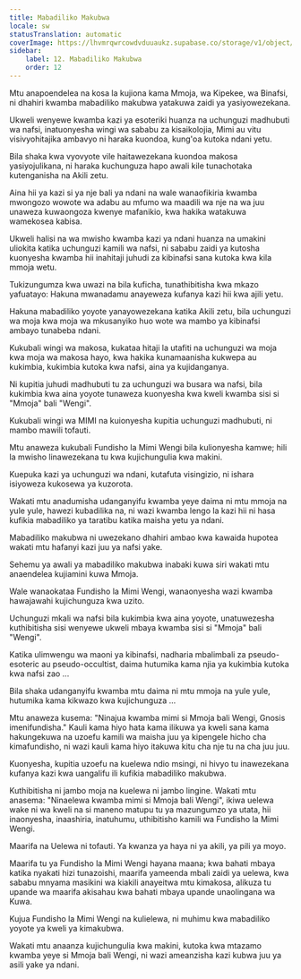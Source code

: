 ```yaml
---
title: Mabadiliko Makubwa
locale: sw
statusTranslation: automatic
coverImage: https://lhvmrqwrcowdvduuaukz.supabase.co/storage/v1/object/public/strapi-uploads/small_cover-tratado-de-psicologia-revolucionaria.webp-5e15e1cec4e0ebebcde5d7fc7565d8fd.webp
sidebar:
    label: 12. Mabadiliko Makubwa
    order: 12
---
```

Mtu anapoendelea na kosa la kujiona kama Mmoja, wa Kipekee, wa Binafsi, ni dhahiri kwamba mabadiliko makubwa yatakuwa zaidi ya yasiyowezekana.

Ukweli wenyewe kwamba kazi ya esoteriki huanza na uchunguzi madhubuti wa nafsi, inatuonyesha wingi wa sababu za kisaikolojia, Mimi au vitu visivyohitajika ambavyo ni haraka kuondoa, kung'oa kutoka ndani yetu.

Bila shaka kwa vyovyote vile haitawezekana kuondoa makosa yasiyojulikana, ni haraka kuchunguza hapo awali kile tunachotaka kutenganisha na Akili zetu.

Aina hii ya kazi si ya nje bali ya ndani na wale wanaofikiria kwamba mwongozo wowote wa adabu au mfumo wa maadili wa nje na wa juu unaweza kuwaongoza kwenye mafanikio, kwa hakika watakuwa wamekosea kabisa.

Ukweli halisi na wa mwisho kwamba kazi ya ndani huanza na umakini uliokita katika uchunguzi kamili wa nafsi, ni sababu zaidi ya kutosha kuonyesha kwamba hii inahitaji juhudi za kibinafsi sana kutoka kwa kila mmoja wetu.

Tukizungumza kwa uwazi na bila kuficha, tunathibitisha kwa mkazo yafuatayo: Hakuna mwanadamu anayeweza kufanya kazi hii kwa ajili yetu.

Hakuna mabadiliko yoyote yanayowezekana katika Akili zetu, bila uchunguzi wa moja kwa moja wa mkusanyiko huo wote wa mambo ya kibinafsi ambayo tunabeba ndani.

Kukubali wingi wa makosa, kukataa hitaji la utafiti na uchunguzi wa moja kwa moja wa makosa hayo, kwa hakika kunamaanisha kukwepa au kukimbia, kukimbia kutoka kwa nafsi, aina ya kujidanganya.

Ni kupitia juhudi madhubuti tu za uchunguzi wa busara wa nafsi, bila kukimbia kwa aina yoyote tunaweza kuonyesha kwa kweli kwamba sisi si "Mmoja" bali "Wengi".

Kukubali wingi wa MIMI na kuionyesha kupitia uchunguzi madhubuti, ni mambo mawili tofauti.

Mtu anaweza kukubali Fundisho la Mimi Wengi bila kulionyesha kamwe; hili la mwisho linawezekana tu kwa kujichungulia kwa makini.

Kuepuka kazi ya uchunguzi wa ndani, kutafuta visingizio, ni ishara isiyoweza kukosewa ya kuzorota.

Wakati mtu anadumisha udanganyifu kwamba yeye daima ni mtu mmoja na yule yule, hawezi kubadilika na, ni wazi kwamba lengo la kazi hii ni hasa kufikia mabadiliko ya taratibu katika maisha yetu ya ndani.

Mabadiliko makubwa ni uwezekano dhahiri ambao kwa kawaida hupotea wakati mtu hafanyi kazi juu ya nafsi yake.

Sehemu ya awali ya mabadiliko makubwa inabaki kuwa siri wakati mtu anaendelea kujiamini kuwa Mmoja.

Wale wanaokataa Fundisho la Mimi Wengi, wanaonyesha wazi kwamba hawajawahi kujichunguza kwa uzito.

Uchunguzi mkali wa nafsi bila kukimbia kwa aina yoyote, unatuwezesha kuthibitisha sisi wenyewe ukweli mbaya kwamba sisi si "Mmoja" bali "Wengi".

Katika ulimwengu wa maoni ya kibinafsi, nadharia mbalimbali za pseudo-esoteric au pseudo-occultist, daima hutumika kama njia ya kukimbia kutoka kwa nafsi zao ...

Bila shaka udanganyifu kwamba mtu daima ni mtu mmoja na yule yule, hutumika kama kikwazo kwa kujichunguza ...

Mtu anaweza kusema: "Ninajua kwamba mimi si Mmoja bali Wengi, Gnosis imenifundisha." Kauli kama hiyo hata kama ilikuwa ya kweli sana kama hakungekuwa na uzoefu kamili wa maisha juu ya kipengele hicho cha kimafundisho, ni wazi kauli kama hiyo itakuwa kitu cha nje tu na cha juu juu.

Kuonyesha, kupitia uzoefu na kuelewa ndio msingi, ni hivyo tu inawezekana kufanya kazi kwa uangalifu ili kufikia mabadiliko makubwa.

Kuthibitisha ni jambo moja na kuelewa ni jambo lingine. Wakati mtu anasema: "Ninaelewa kwamba mimi si Mmoja bali Wengi", ikiwa uelewa wake ni wa kweli na si maneno matupu tu ya mazungumzo ya utata, hii inaonyesha, inaashiria, inatuhumu, uthibitisho kamili wa Fundisho la Mimi Wengi.

Maarifa na Uelewa ni tofauti. Ya kwanza ya haya ni ya akili, ya pili ya moyo.

Maarifa tu ya Fundisho la Mimi Wengi hayana maana; kwa bahati mbaya katika nyakati hizi tunazoishi, maarifa yameenda mbali zaidi ya uelewa, kwa sababu mnyama masikini wa kiakili anayeitwa mtu kimakosa, alikuza tu upande wa maarifa akisahau kwa bahati mbaya upande unaolingana wa Kuwa.

Kujua Fundisho la Mimi Wengi na kulielewa, ni muhimu kwa mabadiliko yoyote ya kweli ya kimakubwa.

Wakati mtu anaanza kujichungulia kwa makini, kutoka kwa mtazamo kwamba yeye si Mmoja bali Wengi, ni wazi ameanzisha kazi kubwa juu ya asili yake ya ndani.

